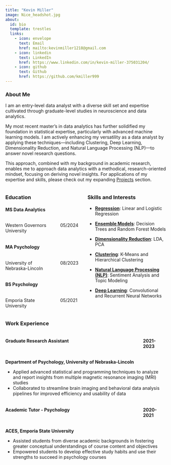 ```yaml
---
title: "Kevin Miller"
image: Nice_headshot.jpg
about:
  id: bio
  template: trestles
  links:
    - icon: envelope
      text: Email
      href: mailto:kevinmiller1218@gmail.com
    - icon: linkedin
      text: LinkedIn
      href: https://www.linkedin.com/in/kevin-miller-375031204/
    - icon: github
      text: Github
      href: https://github.com/kmiller999
---
```


::: {#bio}
### About Me

I am an entry-level data analyst with a diverse skill set and expertise cultivated through graduate-level studies in neuroscience and data analytics.

My most recent master’s in data analytics has further solidified my foundation in statistical expertise, particularly with advanced machine learning models. I am actively enhancing my versatility as a data analyst by applying these techniques—including Clustering, Deep Learning, Dimensionality Reduction, and Natural Language Processing (NLP)—to answer novel research questions.

This approach, combined with my background in academic research, enables me to approach data analytics with a methodical, research-oriented mindset, focusing on deriving novel insights. For applications of my expertise and skills, please check out my expanding [Projects](projects.html) section. 
:::

::: columns
::: {.column width="48%"}
### Education

#### MS Data Analytics

::: columns
::: {.column width="70%"}
Western Governors University
:::
::: {.column width="30%"}
05/2024
:::
:::

#### MA Psychology

::: columns 
::: {.column width="70%"}
University of Nebraska-Lincoln
:::
::: {.column width="30%"}
08/2023
:::
:::

#### BS Psychology

::: columns 
::: {.column width="70%"}
Emporia State University 
:::
::: {.column width="30%"}
05/2021
:::
:::
:::

::: {.column width="50%"}
### Skills and Interests

-   [**Regression**]{.underline}: Linear and Logistic Regression

-   [**Ensemble Models**]{.underline}: Decision Trees and Random Forest Models

-   [**Dimensionality Reduction**]{.underline}: LDA, PCA

-   [**Clustering**]{.underline}: K-Means and Hierarchical Clustering

-   [**Natural Language Processing (NLP)**]{.underline}: Sentiment Analysis and Topic Modeling

-   [**Deep Learning**]{.underline}: Convolutional and Recurrent Neural Networks
:::
:::

### Work Experience

::: columns
::: {.column width="85%"}
#### Graduate Research Assistant
:::

::: {.column width="15%"}
#### 2021-2023
:::
:::

**Department of Psychology, University of Nebraska-Lincoln**

-   Applied advanced statistical and programming techniques to analyze and report insights from multiple magnetic resonance imaging (MRI) studies
-   Collaborated to streamline brain imaging and behavioral data analysis pipelines for improved efficiency and usability of data

::: columns
::: {.column width="85%"}
#### Academic Tutor - Psychology
:::

::: {.column width="15%"}
#### 2020-2021
:::
:::

**ACES, Emporia State University**

-   Assisted students from diverse academic backgrounds in fostering greater conceptual understandings of course content and objectives
-   Empowered students to develop effective study habits and use their strengths to succeed in psychology courses
